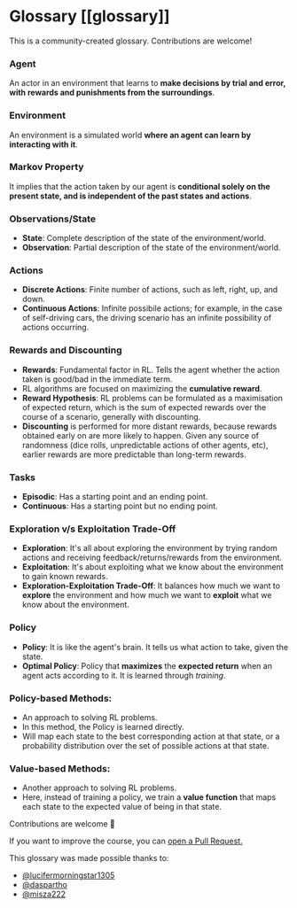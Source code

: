 # Glossary [[glossary]]

This is a community-created glossary. Contributions are welcome!

### Agent

An actor in an environment that learns to **make decisions by trial and error, with rewards and punishments from the surroundings**.

### Environment

An environment is a simulated world **where an agent can learn by interacting with it**.

### Markov Property

It implies that the action taken by our agent is **conditional solely on the present state, and is independent of the past states and actions**.

### Observations/State

- **State**:  Complete description of the state of the environment/world.
- **Observation**: Partial description of the state of the environment/world.

### Actions

- **Discrete Actions**: Finite number of actions, such as left, right, up, and down.
- **Continuous Actions**: Infinite possibile actions; for example, in the case of self-driving cars, the driving scenario has an infinite possibility of actions occurring.

### Rewards and Discounting

- **Rewards**: Fundamental factor in RL. Tells the agent whether the action taken is good/bad in the immediate term.
- RL algorithms are focused on maximizing the **cumulative reward**.
- **Reward Hypothesis**: RL problems can be formulated as a maximisation of expected return, which is the sum of expected rewards over the course of a scenario, generally with discounting.
- **Discounting** is performed for more distant rewards, because rewards obtained early on are more likely to happen. Given any source of randomness (dice rolls, unpredictable actions of other agents, etc), earlier rewards are more predictable than long-term rewards.

### Tasks

- **Episodic**: Has a starting point and an ending point.
- **Continuous**: Has a starting point but no ending point.

### Exploration v/s Exploitation Trade-Off

- **Exploration**: It's all about exploring the environment by trying random actions and receiving feedback/returns/rewards from the environment.
- **Exploitation**: It's about exploiting what we know about the environment to gain known rewards.
- **Exploration-Exploitation Trade-Off**: It balances how much we want to **explore** the environment and how much we want to **exploit** what we know about the environment.

### Policy

- **Policy**: It is like the agent's brain. It tells us what action to take, given the state.
- **Optimal Policy**: Policy that **maximizes** the **expected return** when an agent acts according to it. It is learned through *training*.

### Policy-based Methods:

- An approach to solving RL problems.
- In this method, the Policy is learned directly. 
- Will map each state to the best corresponding action at that state, or a probability distribution over the set of possible actions at that state.

### Value-based Methods:

- Another approach to solving RL problems.
- Here, instead of training a policy, we train a **value function** that maps each state to the expected value of being in that state.

Contributions are welcome 🤗

If you want to improve the course, you can [open a Pull Request.](https://github.com/huggingface/deep-rl-class/pulls)

This glossary was made possible thanks to:

- [@lucifermorningstar1305](https://github.com/lucifermorningstar1305)
- [@daspartho](https://github.com/daspartho)
- [@misza222](https://github.com/misza222)

